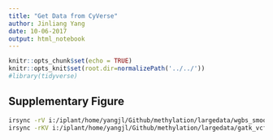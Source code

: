 ```yaml
---
title: "Get Data from CyVerse"
author: Jinliang Yang
date: 10-06-2017
output: html_notebook
---
```



```r
knitr::opts_chunk$set(echo = TRUE) 
knitr::opts_knit$set(root.dir=normalizePath('../../')) 
#library(tidyverse)
```

## Supplementary Figure

```bash
irsync -rV i:/iplant/home/yangjl/Github/methylation/largedata/wgbs_smoothed .
irsync -rKV i:/iplant/home/yangjl/Github/methylation/largedata/gatk_vcf .

```




